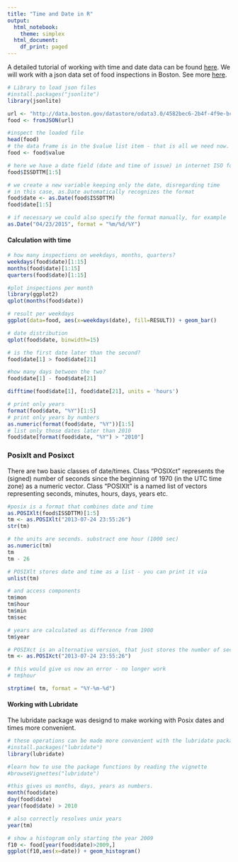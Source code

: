 ```yaml
---
title: "Time and Date in R"
output:
  html_notebook:
    theme: simplex
  html_document:
    df_print: paged
---
```

A detailed tutorial of working with time and date data can be found [here](http://www.noamross.net/blog/2014/2/10/using-times-and-dates-in-r---presentation-code.html).
We will work with a json data set of food inspections in Boston. See more [here](https://data.boston.gov/dataset/food-establishment-inspections).

```r
# Library to load json files
#install.packages("jsonlite")
library(jsonlite)

url <- "http://data.boston.gov/datastore/odata3.0/4582bec6-2b4f-4f9e-bc55-cbaa73117f4c?$top=150&$format=json"
food <- fromJSON(url)

#inspect the loaded file
head(food)
# the data frame is in the $value list item - that is all we need now.
food <- food$value
```

```r
# here we have a date field (date and time of issue) in internet ISO format
food$ISSDTTM[1:5]

# we create a new variable keeping only the date, disregarding time
# in this case, as.Date automatically recognizes the format
food$date <- as.Date(food$ISSDTTM)
food$date[1:5]

# if necessary we could also specify the format manually, for example
as.Date("04/23/2015", format = "%m/%d/%Y")
```


#### Calculation with time
```r
# how many inspections on weekdays, months, quarters?
weekdays(food$date)[1:15]
months(food$date)[1:15]
quarters(food$date)[1:15]

#plot inspections per month 
library(ggplot2)
qplot(months(food$date))

# result per weekdays
ggplot(data=food, aes(x=weekdays(date), fill=RESULT)) + geom_bar() 

# date distribution
qplot(food$date, binwidth=15)

# is the first date later than the second?
food$date[1] > food$date[21]

#how many days between the two?
food$date[1] - food$date[21]

difftime(food$date[1], food$date[21], units = 'hours')

# print only years
format(food$date, "%Y")[1:5]
# print only years by numbers
as.numeric(format(food$date, "%Y"))[1:5]
# list only those dates later than 2010
food$date[format(food$date, "%Y") > "2010"]
```

### Posixlt and Posixct
There are two basic classes of date/times. Class "POSIXct" represents the (signed) number of seconds since the beginning of 1970 (in the UTC time zone) as a numeric vector. Class "POSIXlt" is a named list of vectors representing seconds, minutes, hours, days, years etc.


```r
#posix is a format that combines date and time 
as.POSIXlt(food$ISSDTTM)[1:5]
tm <- as.POSIXlt("2013-07-24 23:55:26")
str(tm)

# the units are seconds. substract one hour (1000 sec)
as.numeric(tm)
tm
tm - 26

# POSIXlt stores date and time as a list - you can print it via
unlist(tm)

# and access components
tm$mon
tm$hour
tm$min
tm$sec

# years are calculated as difference from 1900
tm$year

# POSIXct is an alternative version, that just stores the number of seconds
tm <- as.POSIXct("2013-07-24 23:55:26")

# this would give us now an error - no longer work
# tm$hour

strptime( tm, format = "%Y-%m-%d")
```
#### Working with Lubridate

The lubridate package was designd to make working with Posix dates and times more convenient.

```r
# these operations can be made more convenient with the lubridate package
#install.packages("lubridate")
library(lubridate)

#learn how to use the package functions by reading the vignette
#browseVignettes("lubridate")

#this gives us months, days, years as numbers. 
month(food$date)
day(food$date)
year(food$date) > 2010

# also correctly resolves unix years
year(tm)

# show a histogram only starting the year 2009
f10 <- food[year(food$date)>2009,]
ggplot(f10,aes(x=date)) + geom_histogram()
```


